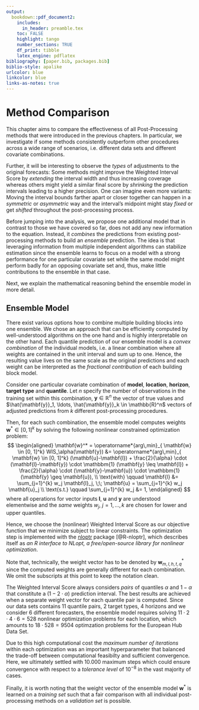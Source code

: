 ```yaml
---
output:
  bookdown::pdf_document2:
    includes:
      in_header: preamble.tex
    toc: FALSE
    highlight: tango
    number_sections: TRUE
    df_print: tibble
    latex_engine: pdflatex
bibliography: [paper.bib, packages.bib]
biblio-style: apalike
urlcolor: blue
linkcolor: blue
links-as-notes: true
---
```


# Method Comparison {#comparison}

This chapter aims to compare the effectiveness of all Post-Processing methods that were introduced in the previous chapters.
In particular, we investigate if some methods consistently outperform other procedures across a wide range of scenarios, i.e. different data sets and different covariate combinations.

Further, it will be interesting to observe the *types* of adjustments to the original forecasts:
Some methods might improve the Weighted Interval Score by *extending* the interval width and thus increasing coverage whereas others might yield a similar final score by *shrinking* the prediction intervals leading to a higher precision.
One can imagine even more variants: Moving the interval bounds farther apart or closer together can happen in a *symmetric* or *asymmetric* way and the interval's midpoint might stay *fixed* or get *shifted* throughout the post-processing process.

Before jumping into the analysis, we propose one additional model that in contrast to those we have covered so far, does not add any new information to the equation.
Instead, it *combines* the predictions from existing post-processing methods to build an *ensemble* prediction.
The idea is that leveraging information from multiple independent algorithms can stabilize estimation since the ensemble learns to focus on a model with a strong performance for one particular covariate set while the same model might perform badly for an opposing covariate set and, thus, make little contributions to the ensemble in that case.

Next, we explain the mathematical reasoning behind the ensemble model in more detail.

## Ensemble Model

There exist various options how to combine multiple building blocks into one ensemble.
We chose an approach that can be efficiently computed by well-understood algorithms on the one hand and is highly interpretable on the other hand.
Each quantile prediction of our ensemble model is a *convex combination* of the individual models, i.e. a linear combination where all weights are contained in the unit interval and sum up to one.
Hence, the resulting value lives on the same scale as the original predictions and each weight can be interpreted as the *fractional contribution* of each building block model. 

Consider one particular covariate combination of **model**, **location**, **horizon**, **target type** and **quantile**.
Let $n$ specify the number of observations in the training set within this combination, $\mathbf{y} \in \mathbb{R}^n$ the vector of true values and $\hat{\mathbf{y}}_1, \ldots, \hat{\mathbf{y}}_k \in \mathbb{R}^n$ vectors of adjusted predictions from $k$ different post-processing procedures.

Then, for each such combination, the ensemble model computes weights $\mathbf{w}^* \in [0, 1]^k$ by solving the following nonlinear constrained optimization problem:
<!--  -->
$$
\begin{aligned}
\mathbf{w}^*
= \operatorname*{arg\,min}_{ \mathbf{w} \in [0, 1]^k} WIS_\alpha(\mathbf{y})
&= \operatorname*{arg\,min}_{ \mathbf{w} \in [0, 1]^k} (\mathbf{u}-\mathbf{l}) + \frac{2}{\alpha} \cdot (\mathbf{l}-\mathbf{y}) \cdot \mathbbm{1} (\mathbf{y} \leq \mathbf{l}) + \frac{2}{\alpha} \cdot (\mathbf{y}-\mathbf{u}) \cdot \mathbbm{1}(\mathbf{y} \geq \mathbf{u}), \\
\text{with} \qquad \mathbf{l} &= \sum_{j=1}^{k} w_j \mathbf{l}_j, \;\; \mathbf{u} = \sum_{j=1}^{k} w_j \mathbf{u}_j \\
\text{s.t.} \qquad \sum_{j=1}^{k} w_j &= 1,
\end{aligned}
$$
<!--  -->
where all operations for vector inputs $\mathbf{l}$, $\mathbf{u}$ and $\mathbf{y}$ are understood elementwise and the *same* weights $w_j$, $j = 1, \ldots, k$ are chosen for lower and upper quantiles.  

Hence, we choose the (nonlinear) Weighted Interval Score as our objective function that we minimize subject to linear constraints.
The optimization step is implemented with the [nloptr](https://cran.r-project.org/web/packages/nloptr/index.html) package [@R-nloptr], which describes itself as *an R interface to NLopt, a free/open-source library for nonlinear optimization*.

Note that, technically, the weight vector has to be denoted by $\mathbf{w}_{m, l, h, t, q}^*$ since the computed weights are generally different for each combination.
We omit the subscripts at this point to keep the notation clean.

The Weighted Interval Score always considers *pairs* of quantiles $\alpha$ and $1 - \alpha$ that constitute a $(1 - 2 \cdot \alpha)$ prediction interval.
The best results are achieved when a separate weight vector for each quantile pair is computed.
Since our data sets contains $11$ quantile pairs, $2$ target types, $4$ horizons and we consider $6$ different forecasters, the ensemble model requires solving $11 \cdot 2 \cdot 4 \cdot 6 = 528$ nonlinear optimization problems for each location, which amounts to $18 \cdot 528 = 9504$ optimzation problems for the European Hub Data Set.

Due to this high computational cost the *maximum number of iterations* within each optimization was an important hyperparameter that balanced the trade-off between computational feasibilty and sufficient convergence.
Here, we ultimately settled with $10.000$ maximum steps which could ensure convergence with respect to a *tolerance level* of $10^{-8}$ in the vast majority of cases.

Finally, it is worth noting that the weight vector of the ensemble model $\mathbf{w}^*$ is learned on a *training set* such that a fair comparison with all individual post-processing methods on a *validation set* is possible.
